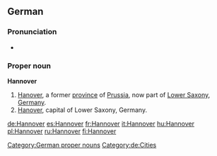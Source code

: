 ==German==

===Pronunciation===
*{{audio|De-Hannover-pronunciation.ogg|audio}}

===Proper noun===
'''Hannover'''

# [[Hanover]], a former [[province]] of [[Prussia]], now part of [[Lower Saxony]], [[Germany]].
# [[Hanover]], capital of Lower Saxony, Germany.

[[Category:German proper nouns]]
[[Category:de:Cities]]

[[de:Hannover]]
[[es:Hannover]]
[[fr:Hannover]]
[[it:Hannover]]
[[hu:Hannover]]
[[pl:Hannover]]
[[ru:Hannover]]
[[fi:Hannover]]